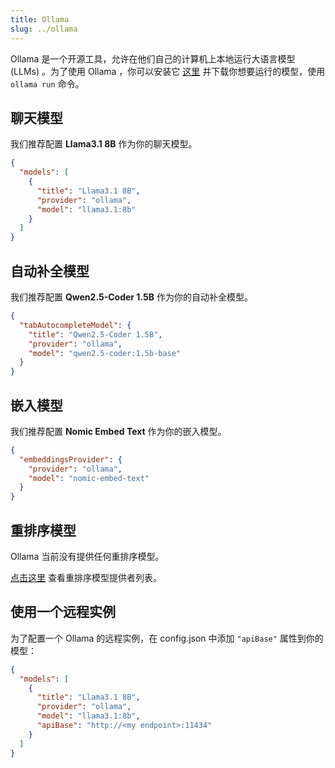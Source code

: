 ```yaml
---
title: Ollama
slug: ../ollama
---
```


Ollama 是一个开源工具，允许在他们自己的计算机上本地运行大语言模型 (LLMs) 。为了使用 Ollama ，你可以安装它 [这里](https://ollama.ai/download) 并下载你想要运行的模型，使用 `ollama run` 命令。

## 聊天模型

我们推荐配置 **Llama3.1 8B** 作为你的聊天模型。

```json title="config.json"
{
  "models": [
    {
      "title": "Llama3.1 8B",
      "provider": "ollama",
      "model": "llama3.1:8b"
    }
  ]
}
```

## 自动补全模型

我们推荐配置 **Qwen2.5-Coder 1.5B** 作为你的自动补全模型。

```json title="config.json"
{
  "tabAutocompleteModel": {
    "title": "Qwen2.5-Coder 1.5B",
    "provider": "ollama",
    "model": "qwen2.5-coder:1.5b-base"
  }
}
```

## 嵌入模型

我们推荐配置 **Nomic Embed Text** 作为你的嵌入模型。

```json title="config.json"
{
  "embeddingsProvider": {
    "provider": "ollama",
    "model": "nomic-embed-text"
  }
}
```

## 重排序模型

Ollama 当前没有提供任何重排序模型。

[点击这里](../../model-types/reranking.mdx) 查看重排序模型提供者列表。

## 使用一个远程实例

为了配置一个 Ollama 的远程实例，在 config.json 中添加 `"apiBase"` 属性到你的模型：

```json title="config.json"
{
  "models": [
    {
      "title": "Llama3.1 8B",
      "provider": "ollama",
      "model": "llama3.1:8b",
      "apiBase": "http://<my endpoint>:11434"
    }
  ]
}
```
